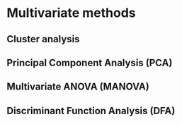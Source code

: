 # Multivariate methods {#multivariate}

## Cluster analysis

## Principal Component Analysis (PCA)

## Multivariate ANOVA (MANOVA)

## Discriminant Function Analysis (DFA)
